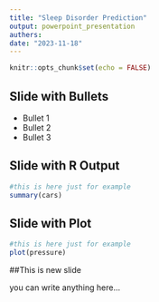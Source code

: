 ```yaml
---
title: "Sleep Disorder Prediction"
output: powerpoint_presentation
authers: 
date: "2023-11-18"
---
```


```r
knitr::opts_chunk$set(echo = FALSE) 
```


## Slide with Bullets

- Bullet 1
- Bullet 2
- Bullet 3

## Slide with R Output

```r
#this is here just for example 
summary(cars)
```

## Slide with Plot

```r
#this is here just for example 
plot(pressure)
```

##This is new slide 


you can write anything here...